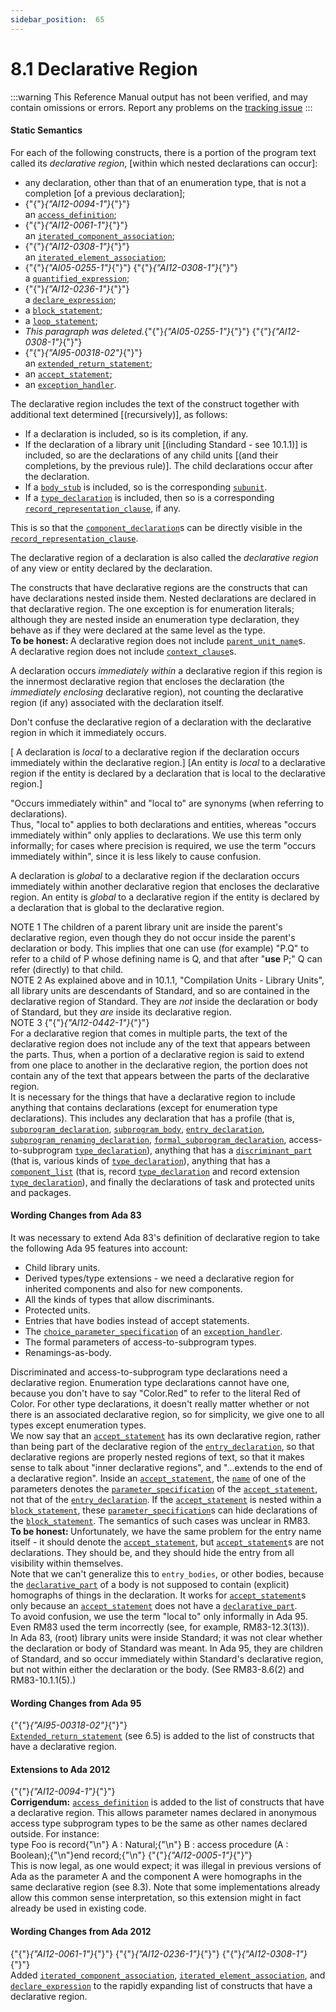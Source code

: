---
sidebar_position:  65
---

# 8.1 Declarative Region

:::warning
This Reference Manual output has not been verified,
and may contain omissions or errors.
Report any problems on the [tracking issue](https://github.com/ada-lang-io/ada-lang-io/issues/20)
:::



#### Static Semantics

<p>For each of the following constructs, there is a portion of the program text called its <em>declarative region</em>, [within which nested declarations can occur]: <br /></p>

<ul>
<li>any declaration, other than that of an enumeration type, that is not a completion [of a previous declaration];<br /></li>
<li>{"{"}<em>{"AI12-0094-1"}</em>{"}"} <br />an <code><a href="../AA-3/AA-3.10#S0084">access_definition</a></code>;<br /></li>
<li>{"{"}<em>{"AI12-0061-1"}</em>{"}"} <br />an <code><a href="../AA-4/AA-4.3#S0119">iterated_component_association</a></code>;<br /></li>
<li>{"{"}<em>{"AI12-0308-1"}</em>{"}"} <br />an <code><a href="../AA-4/AA-4.3#S0131">iterated_element_association</a></code>;<br /></li>
<li>{"{"}<em>{"AI05-0255-1"}</em>{"}"} {"{"}<em>{"AI12-0308-1"}</em>{"}"} <br />a <code><a href="../AA-4/AA-4.5#S0153">quantified_expression</a></code>;<br /></li>
<li>{"{"}<em>{"AI12-0236-1"}</em>{"}"} <br />a <code><a href="../AA-4/AA-4.5#S0156">declare_expression</a></code>;<br /></li>
<li>a <code><a href="../AA-5/AA-5.6#S0191">block_statement</a></code>;<br /></li>
<li>a <code><a href="../AA-5/AA-5.5#S0178">loop_statement</a></code>;<br /></li>
<li><em>This paragraph was deleted.</em>{"{"}<em>{"AI05-0255-1"}</em>{"}"} {"{"}<em>{"AI12-0308-1"}</em>{"}"} <br /></li>
<li>{"{"}<em>{"AI95-00318-02"}</em>{"}"} <br />an <code><a href="../AA-6/AA-6.5#S0225">extended_return_statement</a></code>;<br /></li>
<li>an <code><a href="../AA-9/AA-9.5#S0258">accept_statement</a></code>;<br /></li>
<li>an <code><a href="../AA-11/AA-11.2#S0305">exception_handler</a></code>. <br /></li>
</ul>
<p>The declarative region includes the text of the construct together with additional text determined [(recursively)], as follows: <br /></p>

<ul>
<li>If a declaration is included, so is its completion, if any.<br /></li>
<li>If the declaration of a library unit [(including Standard - see 10.1.1)] is included, so are the declarations of any child units [(and their completions, by the previous rule)]. The child declarations occur after the declaration.<br /></li>
<li>If a <code><a href="../AA-10/AA-10.1#S0297">body_stub</a></code> is included, so is the corresponding <code><a href="../AA-10/AA-10.1#S0302">subunit</a></code>.<br /></li>
<li>If a <code><a href="../AA-3/AA-3.2#S0023">type_declaration</a></code> is included, then so is a corresponding <code><a href="../AA-13/AA-13.5#S0352">record_representation_clause</a></code>, if any. <br /></li>
</ul>
<Admonition type="aarm" aarm="reason" title="Reason: ">
<strong></strong>This is so that the <code><a href="../AA-3/AA-3.8#S0070">component_declaration</a></code>s can be directly visible in the <code><a href="../AA-13/AA-13.5#S0352">record_representation_clause</a></code>. <br /></Admonition>

<p>The declarative region of a declaration is also called the <em>declarative region</em> of any view or entity declared by the declaration. <br /></p>

<Admonition type="aarm" aarm="reason" title="Reason: ">
<strong></strong>The constructs that have declarative regions are the constructs that can have declarations nested inside them. Nested declarations are declared in that declarative region. The one exception is for enumeration literals; although they are nested inside an enumeration type declaration, they behave as if they were declared at the same level as the type. <br /></Admonition>

<Admonition type="aarm" aarm="note" title="Note: ">
<strong>To be honest: </strong>A declarative region does not include <code><a href="../AA-10/AA-10.1#S0291">parent_unit_name</a></code>s. <br /></Admonition>

<Admonition type="aarm" aarm="ramification" title="Ramification: ">
<strong></strong>A declarative region does not include <code><a href="../AA-10/AA-10.1#S0292">context_clause</a></code>s. <br /></Admonition>

<p>A declaration occurs <em>immediately within</em> a declarative region if this region is the innermost declarative region that encloses the declaration (the <em>immediately enclosing</em> declarative region), not counting the declarative region (if any) associated with the declaration itself. <br /></p>

<Admonition type="aarm" aarm="discussion" title="Discussion: ">
<strong></strong>Don't confuse the declarative region of a declaration with the declarative region in which it immediately occurs. <br /></Admonition>

<p>[ A declaration is <em>local</em> to a declarative region if the declaration occurs immediately within the declarative region.] [An entity is <em>local</em> to a declarative region if the entity is declared by a declaration that is local to the declarative region.] <br /></p>

<Admonition type="aarm" aarm="ramification" title="Ramification: ">
<strong></strong>"Occurs immediately within" and "local to" are synonyms (when referring to declarations).<br /></Admonition>

<Admonition type="aarm" aarm="note" title="Note: ">
Thus, "local to" applies to both declarations and entities, whereas "occurs immediately within" only applies to declarations. We use this term only informally; for cases where precision is required, we use the term "occurs immediately within", since it is less likely to cause confusion. <br /></Admonition>

<p>A declaration is <em>global</em> to a declarative region if the declaration occurs immediately within another declarative region that encloses the declarative region. An entity is <em>global</em> to a declarative region if the entity is declared by a declaration that is global to the declarative region. <br /></p>

<Admonition type="aarm" aarm="note" title="Note: ">
NOTE 1   The children of a parent library unit are inside the parent's declarative region, even though they do not occur inside the parent's declaration or body. This implies that one can use (for example) "P.Q" to refer to a child of P whose defining name is Q, and that after "<strong>use</strong> P;" Q can refer (directly) to that child.<br /></Admonition>

<Admonition type="aarm" aarm="note" title="Note: ">
NOTE 2   As explained above and in 10.1.1, "Compilation Units - Library Units", all library units are descendants of Standard, and so are contained in the declarative region of Standard. They are <em>not</em> inside the declaration or body of Standard, but they <em>are</em> inside its declarative region.<br /></Admonition>

<Admonition type="aarm" aarm="note" title="Note: ">
NOTE 3   {"{"}<em>{"AI12-0442-1"}</em>{"}"} <br />For a declarative region that comes in multiple parts, the text of the declarative region does not include any of the text that appears between the parts. Thus, when a portion of a declarative region is said to extend from one place to another in the declarative region, the portion does not contain any of the text that appears between the parts of the declarative region. <br /></Admonition>

<Admonition type="aarm" aarm="discussion" title="Discussion: ">
<strong></strong>It is necessary for the things that have a declarative region to include anything that contains declarations (except for enumeration type declarations). This includes any declaration that has a profile (that is, <code><a href="../AA-6/AA-6.1#S0195">subprogram_declaration</a></code>, <code><a href="../AA-6/AA-6.3#S0216">subprogram_body</a></code>, <code><a href="../AA-9/AA-9.5#S0257">entry_declaration</a></code>, <code><a href="../AA-8/AA-8.5#S0242">subprogram_renaming_declaration</a></code>, <code><a href="../AA-12/AA-12.6#S0335">formal_subprogram_declaration</a></code>, access-to-subprogram <code><a href="../AA-3/AA-3.2#S0023">type_declaration</a></code>), anything that has a <code><a href="../AA-3/AA-3.7#S0059">discriminant_part</a></code> (that is, various kinds of <code><a href="../AA-3/AA-3.2#S0023">type_declaration</a></code>), anything that has a <code><a href="../AA-3/AA-3.8#S0068">component_list</a></code> (that is, record <code><a href="../AA-3/AA-3.2#S0023">type_declaration</a></code> and record extension <code><a href="../AA-3/AA-3.2#S0023">type_declaration</a></code>), and finally the declarations of task and protected units and packages. <br /></Admonition>


#### Wording Changes from Ada 83

<Admonition type="aarm" aarm="note" title="Note: ">
It was necessary to extend Ada 83's definition of declarative region to take the following Ada 95 features into account: <br /></Admonition>

<ul>
<li>Child library units.<br /></li>
<li>Derived types/type extensions - we need a declarative region for inherited components and also for new components.<br /></li>
<li>All the kinds of types that allow discriminants.<br /></li>
<li>Protected units.<br /></li>
<li>Entries that have bodies instead of accept statements.<br /></li>
<li>The <code><a href="../AA-11/AA-11.2#S0306">choice_parameter_specification</a></code> of an <code><a href="../AA-11/AA-11.2#S0305">exception_handler</a></code>.<br /></li>
<li>The formal parameters of access-to-subprogram types.<br /></li>
<li>Renamings-as-body. <br /></li>
</ul>
<Admonition type="aarm" aarm="note" title="Note: ">
Discriminated and access-to-subprogram type declarations need a declarative region. Enumeration type declarations cannot have one, because you don't have to say "Color.Red" to refer to the literal Red of Color. For other type declarations, it doesn't really matter whether or not there is an associated declarative region, so for simplicity, we give one to all types except enumeration types.<br /></Admonition>

<Admonition type="aarm" aarm="note" title="Note: ">
We now say that an <code><a href="../AA-9/AA-9.5#S0258">accept_statement</a></code> has its own declarative region, rather than being part of the declarative region of the <code><a href="../AA-9/AA-9.5#S0257">entry_declaration</a></code>, so that declarative regions are properly nested regions of text, so that it makes sense to talk about "inner declarative regions", and "...extends to the end of a declarative region". Inside an <code><a href="../AA-9/AA-9.5#S0258">accept_statement</a></code>, the <code><a href="../AA-4/AA-4.1#S0091">name</a></code> of one of the parameters denotes the <code><a href="../AA-6/AA-6.1#S0207">parameter_specification</a></code> of the <code><a href="../AA-9/AA-9.5#S0258">accept_statement</a></code>, not that of the <code><a href="../AA-9/AA-9.5#S0257">entry_declaration</a></code>. If the <code><a href="../AA-9/AA-9.5#S0258">accept_statement</a></code> is nested within a <code><a href="../AA-5/AA-5.6#S0191">block_statement</a></code>, these <code><a href="../AA-6/AA-6.1#S0207">parameter_specification</a></code>s can hide declarations of the <code><a href="../AA-5/AA-5.6#S0191">block_statement</a></code>. The semantics of such cases was unclear in RM83. <br /></Admonition>

<Admonition type="aarm" aarm="note" title="Note: ">
<strong>To be honest: </strong>Unfortunately, we have the same problem for the entry name itself - it should denote the <code><a href="../AA-9/AA-9.5#S0258">accept_statement</a></code>, but <code><a href="../AA-9/AA-9.5#S0258">accept_statement</a></code>s are not declarations. They should be, and they should hide the entry from all visibility within themselves. <br /></Admonition>

<Admonition type="aarm" aarm="note" title="Note: ">
Note that we can't generalize this to <code>entry_bodies</code>, or other bodies, because the <code><a href="../AA-3/AA-3.11#S0086">declarative_part</a></code> of a body is not supposed to contain (explicit) homographs of things in the declaration. It works for <code><a href="../AA-9/AA-9.5#S0258">accept_statement</a></code>s only because an <code><a href="../AA-9/AA-9.5#S0258">accept_statement</a></code> does not have a <code><a href="../AA-3/AA-3.11#S0086">declarative_part</a></code>.<br /></Admonition>

<Admonition type="aarm" aarm="note" title="Note: ">
To avoid confusion, we use the term "local to" only informally in Ada 95. Even RM83 used the term incorrectly (see, for example, RM83-12.3(13)).<br /></Admonition>

<Admonition type="aarm" aarm="note" title="Note: ">
In Ada 83, (root) library units were inside Standard; it was not clear whether the declaration or body of Standard was meant. In Ada 95, they are children of Standard, and so occur immediately within Standard's declarative region, but not within either the declaration or the body. (See RM83-8.6(2) and RM83-10.1.1(5).) <br /></Admonition>


#### Wording Changes from Ada 95

<Admonition type="aarm" aarm="note" title="Note: ">
{"{"}<em>{"AI95-00318-02"}</em>{"}"} <br /><code><a href="../AA-6/AA-6.5#S0225">Extended_return_statement</a></code> (see 6.5) is added to the list of constructs that have a declarative region. <br /></Admonition>


#### Extensions to Ada 2012

<Admonition type="aarm" aarm="note" title="Note: ">
{"{"}<em>{"AI12-0094-1"}</em>{"}"} <strong><br />Corrigendum:</strong> <code><a href="../AA-3/AA-3.10#S0084">access_definition</a></code> is added to the list of constructs that have a declarative region. This allows parameter names declared in anonymous access type subprogram types to be the same as other names declared outside. For instance: <br /></Admonition>

<CodeBlock>
type Foo is record{"\n"}   A : Natural;{"\n"}   B : access procedure (A : Boolean);{"\n"}end record;{"\n"}

</CodeBlock>
<Admonition type="aarm" aarm="note" title="Note: ">
{"{"}<em>{"AI12-0005-1"}</em>{"}"} <br />This is now legal, as one would expect; it was illegal in previous versions of Ada as the parameter A and the component A were homographs in the same declarative region (see 8.3). Note that some implementations already allow this common sense interpretation, so this extension might in fact already be used in existing code. <br /></Admonition>


#### Wording Changes from Ada 2012

<Admonition type="aarm" aarm="note" title="Note: ">
{"{"}<em>{"AI12-0061-1"}</em>{"}"} {"{"}<em>{"AI12-0236-1"}</em>{"}"} {"{"}<em>{"AI12-0308-1"}</em>{"}"} <br />Added <code><a href="../AA-4/AA-4.3#S0119">iterated_component_association</a></code>, <code><a href="../AA-4/AA-4.3#S0131">iterated_element_association</a></code>, and <code><a href="../AA-4/AA-4.5#S0156">declare_expression</a></code> to the rapidly expanding list of constructs that have a declarative region. <br /></Admonition>

